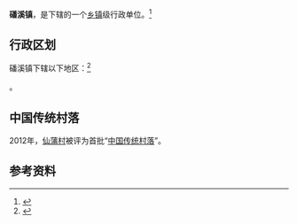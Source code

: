 {{中国乡级行政区|35/09/82/105/000
| 电话区号 = 593
}}

'''磻溪镇'''，是{{PRC admin/fullname|35/09/82/105/000|3}}下辖的一个[[乡镇|乡镇]]级行政单位。<ref>{{PRC admin/ref sgc|{{PRC admin/parent|35/09/82/105/000}}}}</ref>

== 行政区划 ==

磻溪镇下辖以下地区：<ref>{{PRC admin/ref sgc|35/09/82/105/000}}</ref>

{{PRC admin/children|35/09/82/105/000}}。

==中国传统村落==
2012年，[[仙蒲村|仙蒲村]]被评为首批“[[中国传统村落|中国传统村落]]”。

== 参考资料 ==
{{reflist}}

{{行政区划小作品}}
{{PRC admin/navcat|35/09/82/105/000}}